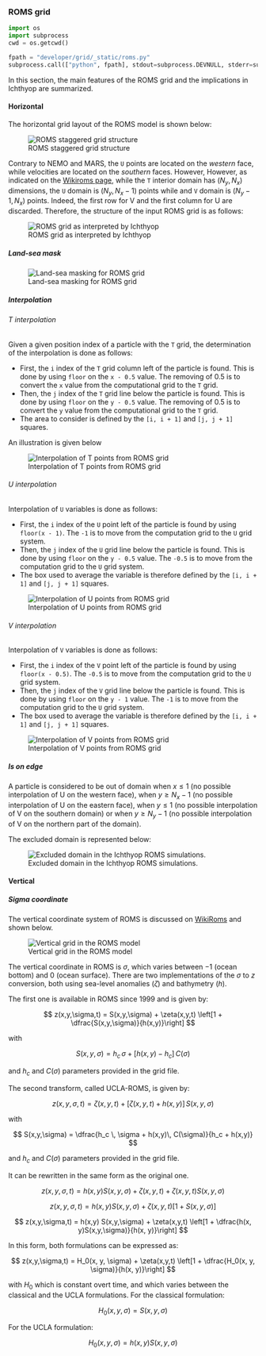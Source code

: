 ### ROMS grid

```python

import os
import subprocess
cwd = os.getcwd()

fpath = "developer/grid/_static/roms.py"
subprocess.call(["python", fpath], stdout=subprocess.DEVNULL, stderr=subprocess.DEVNULL)
```

In this section, the main features of the ROMS grid and the implications in Ichthyop are summarized.

#### Horizontal

The horizontal grid layout of the ROMS model is shown below:

![ROMS staggered grid structure](developer/grid/_static/roms_grid_1.svg)

Contrary to NEMO and MARS, the `U` points are located on the *western* face, while velocities are
located on the *southern* faces. However, However, as indicated on the [Wikiroms page](https://www.myroms.org/wiki/Numerical_Solution_Technique), while the `T` interior domain has $(N_y, N_x)$ dimensions,
the `U` domain is $(N_y, N_x - 1)$ points while and `V` domain is $(N_y - 1, N_x)$ points.
Indeed, the first row for V and the first column for U are discarded. Therefore, the structure of the input ROMS grid is
as follows:

![ROMS grid as interpreted by Ichthyop](developer/grid/_static/ichthyop_grid_roms.svg)


##### Land-sea mask

![Land-sea masking for ROMS grid](developer/grid/_static/land_sea_mask_roms.svg)


##### Interpolation

###### T interpolation

Given a given position index of a particle with the `T` grid, the determination of the interpolation is done as follows:

- First, the `i` index of the `T` grid column left of the particle is found. This is done by using `floor` on the `x - 0.5` value. The removing of 0.5 is to convert the `x` value from the computational grid to the `T` grid.
- Then, the `j` index of the `T` grid line below the particle is found. This is done by using `floor` on the `y - 0.5` value. The removing of 0.5 is to convert the `y` value from the computational grid to the `T` grid.
- The area to consider is defined by the `[i, i + 1]` and `[j, j + 1]` squares.

An illustration is given below

![Interpolation of T points from ROMS grid](developer/grid/_static/interpolation_t_roms.svg)


###### U interpolation

Interpolation of `U` variables is done as follows:

- First, the `i` index of the `U` point left of the particle is found by using `floor(x - 1)`. The `-1` is to move from the computation grid to the `U` grid system.
- Then, the `j` index of the `U` grid line below the particle is found. This is done by using `floor` on the `y - 0.5` value. The `-0.5` is to move from the computation grid to the `U` grid system.
- The box used to average the variable is therefore defined by the `[i, i + 1]` and `[j, j + 1]` squares.

![Interpolation of U points from ROMS grid](developer/grid/_static/interpolation_u_roms.svg)


###### V interpolation

Interpolation of `V` variables is done as follows:

- First, the `i` index of the `V` point left of the particle is found by using `floor(x - 0.5)`. The `-0.5` is to move from the computation grid to the `U` grid system.
- Then, the `j` index of the `V` grid line below the particle is found. This is done by using `floor` on the `y - 1` value. The `-1` is to move from the computation grid to the `U` grid system.
- The box used to average the variable is therefore defined by the `[i, i + 1]` and `[j, j + 1]` squares.

![Interpolation of V points from ROMS grid](developer/grid/_static/interpolation_v_roms.svg)


##### Is on edge

A particle is considered to be out of domain when $x \leq 1$ (no possible interpolation of U on the western face), when $y \geq N_x - 1$
(no possible interpolation of U on the eastern face), when $y \leq 1$ (no possible interpolation of V on the southern domain) or when $y \geq N_y - 1$ (no possible interpolation of V on the northern part of the domain).

The excluded domain is represented below:

![Excluded domain in the Ichthyop ROMS simulations.](developer/grid/_static/is_on_edge_roms.svg)


#### Vertical

##### Sigma coordinate

The vertical coordinate system of ROMS is discussed on [WikiRoms](https://www.myroms.org/wiki/Vertical_S-coordinate) and shown below.

![Vertical grid in the ROMS model](developer/grid/_static/roms_vertical_grid.svg)

The vertical coordinate in ROMS is $\sigma$, which varies between $-1$ (ocean bottom) and $0$ (ocean surface). There are two implementations of the $\sigma$ to $z$ conversion, both using sea-level anomalies ($\zeta$) and bathymetry ($h$).

The first one is available in ROMS since 1999 and is given by:

$$
z(x,y,\sigma,t) = S(x,y,\sigma) + \zeta(x,y,t) \left[1 + \dfrac{S(x,y,\sigma)}{h(x,y)}\right]
$$

with

$$
S(x,y,\sigma) = h_c \, \sigma + \left[h(x,y) - h_c\right] \, C(\sigma)
$$

and $h_c$ and $C(\sigma)$ parameters provided in the grid file.

The second transform, called UCLA-ROMS, is given by:

$$
z(x,y,\sigma,t) = \zeta(x,y,t) + \left[\zeta(x,y,t) + h(x,y)\right] \, S(x,y,\sigma)
$$

with

$$
S(x,y,\sigma) = \dfrac{h_c \, \sigma + h(x,y)\, C(\sigma)}{h_c + h(x,y)}
$$

and $h_c$ and $C(\sigma)$ parameters provided in the grid file.

It can be rewritten in the same form as the original one.

$$
z(x,y,\sigma,t) = h(x,y) S(x,y,\sigma) + \zeta(x,y,t) + \zeta(x,y,t) S(x,y,\sigma)
$$

$$
z(x,y,\sigma,t) = h(x,y) S(x,y,\sigma) + \zeta(x,y,t) \left[1 + S(x,y,\sigma)\right]
$$

$$
z(x,y,\sigma,t) = h(x,y) S(x,y,\sigma) + \zeta(x,y,t) \left[1 + \dfrac{h(x, y)S(x,y,\sigma)}{h(x, y)}\right]
$$

In this form, both formulations can be expressed as:

$$
z(x,y,\sigma,t) = H_0(x, y, \sigma) + \zeta(x,y,t) \left[1 + \dfrac{H_0(x, y, \sigma)}{h(x, y)}\right]
$$

with $H_0$ which is constant overt time, and which varies between the classical and the UCLA formulations. For the classical formulation:

$$
H_0(x, y, \sigma) = S(x, y, \sigma)
$$

For the UCLA formulation:

$$
H_0(x, y, \sigma) = h(x, y) S(x, y, \sigma)
$$
